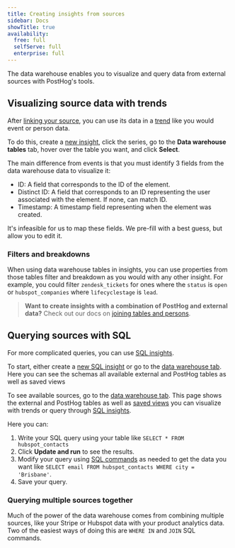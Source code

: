 ```yaml
---
title: Creating insights from sources
sidebar: Docs
showTitle: true
availability:
  free: full
  selfServe: full
  enterprise: full
---
```



The data warehouse enables you to visualize and query data from external sources with PostHog's tools.

## Visualizing source data with trends

After [linking your source](/docs/data-warehouse/setup), you can use its data in a [trend](/docs/product-analytics/trends) like you would event or person data. 

To do this, create a [new insight](https://us.posthog.com/insights/new), click the series, go to the **Data warehouse tables** tab, hover over the table you want, and click **Select**.

<ProductScreenshot
  imageLight="https://res.cloudinary.com/dmukukwp6/image/upload/trend_light_9b29b1c254.png" 
  imageDark="https://res.cloudinary.com/dmukukwp6/image/upload/trend_dark_77178b53cb.png"
  alt="Selecting a data warehouse table in a trend" 
  classes="rounded"
/>

The main difference from events is that you must identify 3 fields from the data warehouse data to visualize it:

- ID: A field that corresponds to the ID of the element. 
- Distinct ID: A field that corresponds to an ID representing the user associated with the element. If none, can match ID.
- Timestamp: A timestamp field representing when the element was created.
 
It's infeasible for us to map these fields. We pre-fill with a best guess, but allow you to edit it.

### Filters and breakdowns

When using data warehouse tables in insights, you can use properties from those tables filter and breakdown as you would with any other insight. For example, you could filter `zendesk_tickets` for ones where the `status` is `open` or `hubspot_companies` where `lifecyclestage` is `lead`.

<ProductScreenshot
  imageLight="https://res.cloudinary.com/dmukukwp6/image/upload/bd_light_989c851f4b.png" 
  imageDark="https://res.cloudinary.com/dmukukwp6/image/upload/bd_dark_ef8b5baf43.png"
  alt="Filtering and breaking down data warehouse data" 
  classes="rounded"
/>

> **Want to create insights with a combination of PostHog and external data?** Check out our docs on [joining tables and persons](/docs/data-warehouse/join).

## Querying sources with SQL

For more complicated queries, you can use [SQL insights](/docs/product-analytics/sql). 

To start, either create a [new SQL insight](https://us.posthog.com/insights/new) or go to the [data warehouse tab](https://us.posthog.com/data-warehouse). Here you can see the schemas all available external and PostHog tables as well as saved views

To see available sources, go to the [data warehouse tab](https://us.posthog.com/data-warehouse). This page shows the external and PostHog tables as well as [saved views](/docs/data-warehouse/views) you can visualize with trends or query through [SQL insights](/docs/product-analytics/sql).

<ProductScreenshot
  imageLight="https://res.cloudinary.com/dmukukwp6/image/upload/d_light_3c5561008b.png" 
  imageDark="https://res.cloudinary.com/dmukukwp6/image/upload/d_dark_767067055d.png"
  alt="Data warehouse tab in PostHog app" 
  classes="rounded"
/>

Here you can:

1. Write your SQL query using your table like `SELECT * FROM hubspot_contacts`
2. Click **Update and run** to see the results.
3. Modify your query using [SQL commands](/docs/product-analytics/sql) as needed to get the data you want like `SELECT email FROM hubspot_contacts WHERE city = 'Brisbane'`.
4. Save your query.

<ProductScreenshot
  imageLight={QueryLight} 
  imageDark={QueryDark} 
  alt="Querying a source in PostHog" 
  classes="rounded"
/>

### Querying multiple sources together

Much of the power of the data warehouse comes from combining multiple sources, like your Stripe or Hubspot data with your product analytics data. Two of the easiest ways of doing this are `WHERE IN` and `JOIN` SQL commands. 


<QueryJoinExample />
